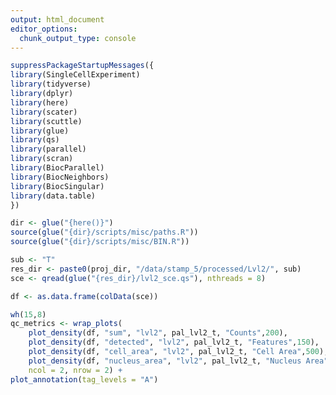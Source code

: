 ```yaml
---
output: html_document
editor_options: 
  chunk_output_type: console
---
```

```r
suppressPackageStartupMessages({
library(SingleCellExperiment)
library(tidyverse)
library(dplyr)
library(here)
library(scater)
library(scuttle)
library(glue)
library(qs)
library(parallel)
library(scran)
library(BiocParallel)
library(BiocNeighbors)
library(BiocSingular)
library(data.table)
})
```

```r
dir <- glue("{here()}")
source(glue("{dir}/scripts/misc/paths.R"))
source(glue("{dir}/scripts/misc/BIN.R"))
```

```r
sub <- "T"
res_dir <- paste0(proj_dir, "/data/stamp_5/processed/Lvl2/", sub)
sce <- qread(glue("{res_dir}/lvl2_sce.qs"), nthreads = 8)
```


```r
df <- as.data.frame(colData(sce))
```



```r
wh(15,8)
qc_metrics <- wrap_plots(
    plot_density(df, "sum", "lvl2", pal_lvl2_t, "Counts",200),
    plot_density(df, "detected", "lvl2", pal_lvl2_t, "Features",150),
    plot_density(df, "cell_area", "lvl2", pal_lvl2_t, "Cell Area",500),
    plot_density(df, "nucleus_area", "lvl2", pal_lvl2_t, "Nucleus Area",500),
    ncol = 2, nrow = 2) +
plot_annotation(tag_levels = "A")
```
